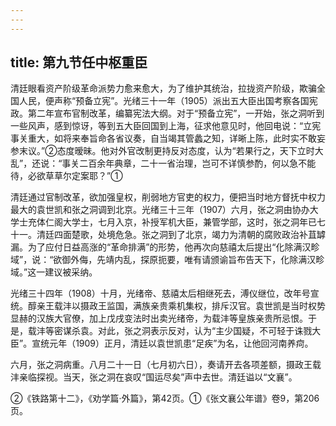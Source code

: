 ```yaml
---
---
---
```

title: 第九节任中枢重臣
---



清廷眼看资产阶级革命派势力愈来愈大，为了维护其统治，拉拢资产阶级，欺骗全国人民，便声称“预备立宪”。光绪三十一年（1905）派出五大臣出国考察各国宪政。第二年宣布官制改革，编纂宪法大纲。对于“预备立宪”，一开始，张之洞听到一些风声，感到惊讶，等到五大臣回国到上海，征求他意见时，他回电说：“立宪事关重大，如将来奉旨命各省议奏，自当竭其管蠡之知，详晰上陈，此时实不敢妄参末议。”②态度暧昧。他对外官改制更持反对态度，认为“若果行之，天下立时大乱”，还说：“事关二百余年典章，二十一省治理，岂可不详慎参酌，何以急不能待，必欲草草尔定案耶？”①

清廷通过官制改革，欲加强皇权，削弱地方官吏的权力，便把当时地方督抚中权力最大的袁世凯和张之洞调到北京。光绪三十三年（1907）六月，张之洞由协办大学士充体仁阁大学士，七月入京，补授军机大臣，兼管学部，这时，张之洞年已七十一。清廷四面楚歌，处境危急。张之洞到了北京，竭力为清朝的腐败政治补苴罅漏。为了应付日益高涨的“革命排满”的形势，他再次向慈禧太后提出“化除满汉畛域”，说：“欲御外侮，先靖内乱，探原扼要，唯有请颁谕旨布告天下，化除满汉畛域。”这一建议被采纳。

光绪三十四年（1908）十月，光绪帝、慈禧太后相继死去，溥仪继位，改年号宣统。醇亲王载沣以摄政王监国，满族亲贵乘机集权，排斥汉官。袁世凯是当时权势显赫的汉族大官僚，加上戊戌变法时出卖光绪帝，为载沣等皇族亲贵所忌恨。于是，载沣等密谋杀袁。对此，张之洞表示反对，认为“主少国疑，不可轻于诛戮大臣”。宣统元年（1909）正月，清廷以袁世凯患“足疾”为名，让他回河南养疴。

六月，张之洞病重。八月二十一日（七月初六日），奏请开去各项差额，摄政王载沣亲临探视。当天，张之洞在哀叹“国运尽矣”声中去世。清廷谥以“文襄”。

②《铁路第十二》，《劝学篇·外篇》，第42页。①《张文襄公年谱》卷9，第206页。